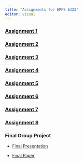 ---
title: "Assignments for EPPS 6323"
editor: visual
---

### [Assignment 1](https://r-larsen.github.io/Assignment1.html)

### [Assignment 2](https://r-larsen.github.io/Assignment2.html)

### [Assignment 3](https://r-larsen.github.io/Assignment3.html)

### [Assignment 4](https://r-larsen.github.io/Assignment4.html)

### [Assignment 5](https://rebeccalarsen.github.io/Assignment5.html)

### [Assignment 6](https://r-larsen.github.io/Assignment6.html)

### [Assignment 7](https://r-larsen.github.io/Assignment7.html)

### [Assignment 8](https://rebeccalarsen.github.io/Assignment8.html)

### Final Group Project

-   [Final Presentation](https://www.canva.com/design/DAFgUG_xDJA/ONQ-wDp7wewOvzKvSajS8g/edit?utm_content=DAFgUG_xDJA&utm_campaign=designshare&utm_medium=link2&utm_source=sharebutton)

-   [Final Paper](https://rebeccalarsen.github.io/finalproject.pdf)
